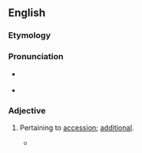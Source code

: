 ==English==

===Etymology===
{{suffix|en|accession|al}}

===Pronunciation===
* {{a|US}} {{IPA|en|/æk.ˈsɛʃ.nəl/|/æk.ˈsɛʃ.ən.əl/|/æk.ˈsɛʃ.ən.l/}}
* {{audio|en|LL-Q1860 (eng)-Vealhurl-accessional.wav|Audio (Southern England)}}

===Adjective===
{{head|en|adjective}}

# {{lb|en|rare}} Pertaining to [[accession]]; [[additional]].
#* {{RQ:Browne Pseudodoxia Epidemica|passage=Again, whereas men affirm they perceive an addition of ponderosity in dead bodies, comparing them usually unto blocks and stones, whensoever they lift or carry them; this '''accessional''' preponderancy is rather in appearance than reality.}}